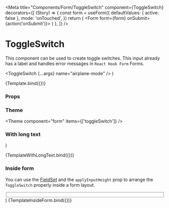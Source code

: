 
<Meta
  title="Components/Form/ToggleSwitch"
  component={ToggleSwitch}
  decorators={[
    (Story) => {
      const form = useForm({
        defaultValues: { active: false },
        mode: 'onTouched',
      })
      return (
        <Form form={form} onSubmit={action('onSubmit')}>
          <Story />
        </Form>
      )
    },
  ]}
/>

# ToggleSwitch

This component can be used to create toggle switches. This input already has a label and handles error messages in `React Hook Form` Forms.

  <ToggleSwitch {...args} name="airplane-mode" />
)

<Canvas>
  <Story
    name="Default"
    args={{
      label: 'Airplane mode',
      layout: ToggleSwitchLayout.start,
      size: Size.md,
      applyInputHeight: false,
      mode: Mode.light,
      disabled: false,
    }}
    argTypes={{
      layout: {
        options: Object.values(ToggleSwitchLayout),
        control: {
          type: 'radio',
        },
      },
      size: {
        options: Object.values(Size),
        control: {
          type: 'radio',
        },
      },
      mode: {
        options: Object.values(Mode),
        control: {
          type: 'radio',
        },
      },
    }}
  >
    {Template.bind({})}
  </Story>
</Canvas>

### Props

<ArgsTable story="Default" />

### Theme

<Theme component="form" items={['toggleSwitch']} />

### With long text

  <ToggleSwitch
    name="toggle-w-long-text"
    label="This switch has a very long text to show the behavior of a line break within the ToggleSwitch component. Adjust the width of the window to see the positioning of the elements within the component."
  />
)

<Canvas>
  <Story name="With long text">{TemplateWithLongText.bind({})}</Story>
</Canvas>

### Inside form

You can use the [FieldSet](/docs/components-form-fieldset--default-story) and the `applyInputHeight` prop to arrange the `ToggleSwitch` properly inside a form layout.

  <FieldSet label="Privacy">
    <ToggleSwitch
      name="toggle-inside-form"
      label="Accept the privacy policy"
      layout={ToggleSwitchLayout.spaceBetween}
      applyInputHeight
    />
  </FieldSet>
)

<Canvas>
  <Story name="Inside form">{TemplateInsideForm.bind({})}</Story>
</Canvas>
